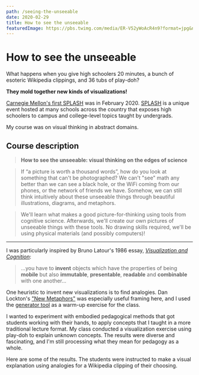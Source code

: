 ```yaml
---
path: /seeing-the-unseeable
date: 2020-02-29
title: How to see the unseeable
featuredImage: https://pbs.twimg.com/media/ER-V52yWoAcR4n9?format=jpg&name=small
---
```


# How to see the unseeable

What happens when you give high schoolers 20 minutes, a bunch of esoteric Wikipedia clippings, and 36 tubs of play-doh?

**They mold together new kinds of visualizations!**

[Carnegie Mellon's first SPLASH](https://cmusplash.learningu.org/) was in February 2020. [SPLASH](https://www.learningu.org/current-programs/)
is a unique event hosted at many schools across the country that exposes high
schoolers to campus and college-level topics taught by undergrads.

My course was on visual thinking in abstract domains.

## Course description

> **How to see the unseeable: visual thinking on the edges of science**

> If “a picture is worth a thousand words”, how do you look at something that can't be photographed? We can't "see" math any better than we can see a black hole, or the WiFi coming from our phones, or the network of friends we have. Somehow, we can still think intuitively about these unseeable things through beautiful illustrations, diagrams, and metaphors.

> We'll learn what makes a good picture-for-thinking using tools from cognitive science. Afterwards, we'll create our own pictures of unseeable things with these tools. No drawing skills required, we'll be using physical materials (and possibly computers)!

---

I was particularly inspired by Bruno Latour's 1986 essay, [_Visualization and Cognition_](http://www.bruno-latour.fr/sites/default/files/21-DRAWING-THINGS-TOGETHER-GB.pdf):

> ...you have to **invent** objects which have the properties of being **mobile** but also **immutable**, **presentable**, **readable** and **combinable** with one another...

One heuristic to invent new visualizations is to find analogies. Dan Lockton's ["New Metaphors"](https://newmetaphors.com/) was especially useful framing here, and I used the [generator tool](http://imaginari.es/new-metaphors/) as a warm-up exercise for the class.

I wanted to experiment with embodied pedagogical methods that got students working with their hands, to apply concepts that I taught in a more traditional lecture format. My class conducted a visualization exercise using play-doh to explain unknown concepts. The results were diverse and fascinating, and I'm still processing what they mean for pedagogy as a whole.

Here are some of the results. The students were instructed to make a visual explanation using analogies for a Wikipedia clipping of their choosing.

<Tweet
  tweetLink="https://twitter.com/maxkriegers/status/1233874799711092736"
  hideConversation
/>

<Tweet
  tweetLink="https://twitter.com/maxkriegers/status/1233874801896370176"
  hideConversation
/>

<Tweet
  tweetLink="https://twitter.com/maxkriegers/status/1233874804886904832"
  hideConversation
/>

<Tweet
  tweetLink="https://twitter.com/maxkriegers/status/1233874806635991040"
  hideConversation
/>

<Tweet
  tweetLink="https://twitter.com/maxkriegers/status/1233874808347205632"
  hideConversation
/>

<Tweet
  tweetLink="https://twitter.com/maxkriegers/status/1233874810704465922"
  hideConversation
/>
